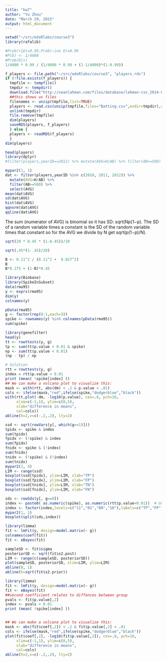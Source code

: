 ```yaml
---
title: "hw7"
author: "Yu Zhou"
date: "March 29, 2015"
output: html_document
---
```


```r
setwd("~/src/edxRlabs/course3")
library(rafalib)
```


```r
#Prob(+|D)=0.99,Prob(−|no D)=0.99
#P(D) <- 1/4000
#Prob(D|+)
1/4000 * 0.99 / (1/4000 * 0.99 + (1-1/4000)*(1-0.99))
```

```r
f_players <- file.path("~/src/edxRlabs/course3", "players.rds")
if (!file.exists(f_players)) {
  tmpfile <- tempfile()
  tmpdir <- tempdir()
  download.file("http://seanlahman.com/files/database/lahman-csv_2014-02-14.zip",tmpfile)
  ##this shows us files
  filenames <- unzip(tmpfile,list=TRUE)
  players <- read.csv(unzip(tmpfile,files="Batting.csv",exdir=tmpdir),as.is=TRUE)
  unlink(tmpdir)
  file.remove(tmpfile)
  dim(players)
  saveRDS(players, f_players)
  } else {
  players <- readRDS(f_players)
  }
dim(players)
```

```r
head(players)
library(dplyr)
#filter(players,yearID==2012) %>% mutate(AVG=H/AB) %>% filter(AB>=500) %>% select(AVG)
```

```r
mypar2(1, 1)
dat <- filter(players,yearID %in% c(2010, 2011, 2012)) %>% 
  mutate(AVG=H/AB) %>% 
  filter(AB>=500) %>% 
  select(AVG)
mean(dat$AVG)
sd(dat$AVG)
hist(dat$AVG)
qqnorm(dat$AVG)
qqline(dat$AVG)
```

The sum (numerator of AVG) is binomial so it has SD: sqrt(Np(1−p). The SD of a random variable times a constant is the SD of the random variable times that constant so for the AVG we divide by N get sqrt(p(1−p)/N). 
```r
sqrt(20 * 0.45 * (1-0.45))/20

sqrt(.45*(1-.45)/20)
```

```r
B <- 0.11^2 / (0.11^2 +  0.027^2)
B
B*0.275 + (1-B)*0.45
```

```r
library(Biobase)
library(SpikeInSubset)
data(rma95)
y <- exprs(rma95)
dim(y)
colnames(y)
```

```r
pData(rma95)
g <- factor(rep(0:1,each=3))
spike <- rownames(y) %in% colnames(pData(rma95))
sum(spike)
```

```r
library(genefilter)
head(y)
tt <- rowttests(y, g)
tp <- sum(tt$p.value < 0.01 & spike)
np <- sum(tt$p.value < 0.01)
(np - tp) / np

# Solution
rtt = rowttests(y, g)
index = rtt$p.value < 0.01 
print (mean( !spike[index] ))
## We can make a volcano plot to visualize this:
mask <- with(rtt, abs(dm) < .2 & p.value < .01)
cols <- ifelse(mask,"red",ifelse(spike,"dodgerblue","black"))
with(rtt,plot(-dm, -log10(p.value), cex=.8, pch=16,
     xlim=c(-1,1), ylim=c(0,5),
     xlab="difference in means",
     col=cols))
abline(h=2,v=c(-.2,.2), lty=2)
```


```r
ssd <- sqrt(rowVars(y[, which(g==1)]))
tpidx <- spike & index
sum(tpidx)
fpidx <- (!spike) & index
sum(fpidx)
fnidx <- spike & (!index)
sum(fnidx)
tnidx <- (!spike) & (!index)
sum(tnidx)
mypar2(1, 4)
LIM <- range(ssd)
boxplot(ssd[tpidx], ylim=LIM, xlab="TP")
boxplot(ssd[fpidx], ylim=LIM, xlab="FP")
boxplot(ssd[tnidx], ylim=LIM, xlab="TN")
boxplot(ssd[fnidx], ylim=LIM, xlab="FN")
```

```r
sds <- rowSds(y[, g==0])
index <- paste0( as.numeric(spike), as.numeric(rtt$p.value<0.01))  # Good tip
index <- factor(index,levels=c("11","01","00","10"),labels=c("TP","FP","TN","FN"))
mypar2(1, 1)
boxplot(split(sds,index))
```

```r
library(limma)
fit <- lmFit(y, design=model.matrix(~ g))
colnames(coef(fit))
fit <- eBayes(fit)

sampleSD <- fit$sigma
posteriorSD <- sqrt(fit$s2.post)
LIM <- range(c(sampleSD, posteriorSD))
plot(sampleSD, posteriorSD, xlim=LIM, ylim=LIM)
abline(0, 1)
abline(h=sqrt(fit$s2.prior))
```


```r
library(limma)
fit <- lmFit(y, design=model.matrix(~ g))
fit <- eBayes(fit)
##second coefficient relates to diffences between group
pvals <- fit$p.value[,2] 
index <- pvals < 0.01 
print (mean( !spike[index] ))


## We can make a volcano plot to visualize this:
mask <- abs(fit$coef[,2]) < .2 & fit$p.value[,2] < .01
cols <- ifelse(mask,"red",ifelse(spike,"dodgerblue","black"))
plot(fit$coef[,2], -log10(fit$p.value[,2]), cex=.8, pch=16,
     xlim=c(-1,1), ylim=c(0,5),
     xlab="difference in means",
     col=cols)
abline(h=2,v=c(-.2,.2), lty=2)
```

